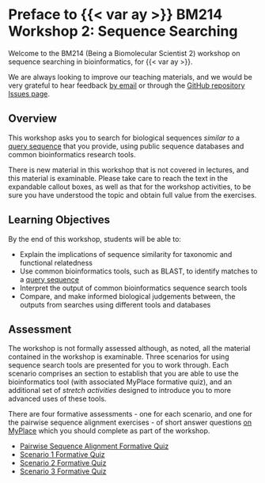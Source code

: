 # Preface to {{< var ay >}} BM214 Workshop 2: Sequence Searching {.unnumbered}

Welcome to the BM214 (Being a Biomolecular Scientist 2) workshop on sequence searching in bioinformatics, for {{< var ay >}}.

We are always looking to improve our teaching materials, and we would be very grateful to hear feedback [by email](mailto:{{< var admin.email >}}) or through the [GitHub repository Issues page]({{< var github.issues >}}).

## Overview

This workshop asks you to search for biological sequences _similar to_ a  [query sequence](glossary.qmd#query-sequence) that you provide, using public sequence databases and common bioinformatics research tools.

::: { .callout-warning title="Important Note" }
There is new material in this workshop that is not covered in lectures, and this material is examinable. Please take care to reach the text in the expandable callout boxes, as well as that for the workshop activities, to be sure you have understood the topic and obtain full value from the exercises.
:::

## Learning Objectives

By the end of this workshop, students will be able to:

- Explain the implications of sequence similarity for taxonomic and functional relatedness
- Use common bioinformatics tools, such as BLAST, to identify matches to a [query sequence](glossary.qmd#query-sequence)
- Interpret the output of common bioinformatics sequence search tools
- Compare, and make informed biological judgements between, the outputs from searches using different tools and databases

## Assessment

The workshop is not formally assessed although, as noted, all the material contained in the workshop is examinable. Three scenarios for using sequence search tools are presented for you to work through. Each scenario comprises an section to establish that you are able to use the bioinformatics tool (with associated MyPlace formative quiz), and an additional set of _stretch activities_ designed to introduce you to more advanced uses of these tools.

::: { .callout-important }
There are four formative assessments - one for each scenario, and one for the pairwise sequence alignment exercises - of short answer questions [on MyPlace]({{< var myplace.bm214 >}}) which you should complete as part of the workshop.

- [Pairwise Sequence Alignment Formative Quiz]({{< var myplace.quiz0 >}})
- [Scenario 1 Formative Quiz]({{< var myplace.quiz1 >}})
- [Scenario 2 Formative Quiz]({{< var myplace.quiz2 >}})
- [Scenario 3 Formative Quiz]({{< var myplace.quiz3 >}})
:::